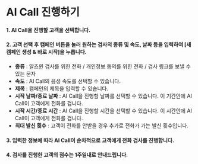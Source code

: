 # AI Call 진행하기

#### 1. AI Call을 진행할 고객을 선택합니다.  
#### 2. 고객 선택 후 캠페인 버튼을 눌러 원하는 검사의 종류 및 속도, 날짜 등을 입력하여 [새 캠페인 생성 & 바로 시작]을 누릅니다.  
- **종류** : 알츠윈 검사를 위한 전화 / 개인정보 동의를 위한 전화 / 검사 링크를 보낼 수 있는 문자
- **속도** : AI Call의 음성 속도를 선택할 수 있습니다.
- **제목** : 캠페인의 제목을 입력할 수 있습니다.
- **시작 날짜/종료 날짜** : AI Call을 진행할 날짜를 선택할 수 있습니다. 이 기간안에 AI Call이 고객에게 전화를 겁니다.
- **시작 시간/종료 시간** : AI Call을 진행할 시간을 선택할 수 있습니다. 이 시간안에 AI Call이 고객에게 전화를 겁니다.
- **최대 발신 횟수** : 고객이 전화를 안받을 경우 추가로 전화가 가는 발신 횟수입니다.     
#### 3. 입력한 정보에 따라 AI Call이 순차적으로 고객에게 전화 검사를 진행합니다.  
#### 4. 검사를 진행한 고객의 점수는 1주일내로 안내드립니다.  

